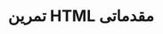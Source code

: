---
title: تمرین HTML مقدماتی
description: ادامه HTML و کار در خانه
sidebar:
  # Set a custom label for the link
#   label: Custom sidebar label
  # Set a custom order for the link (lower numbers are displayed higher up)
  order: 2
  # Add a badge to the link
  badge:
    text: HW
    variant: note
---
